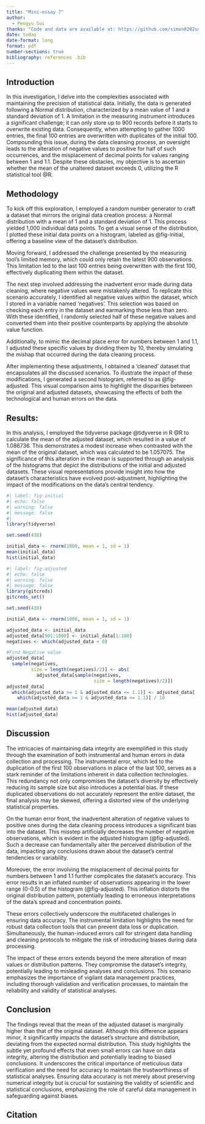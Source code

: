 ```yaml
---
title: "Mini-essay 7"
author: 
  - Pengyu Sui
thanks: "Code and data are available at: https://github.com/simon0202sui/Mini-essay-7.git Acknowledge the review of Victor Chen "
date: today
date-format: long
format: pdf
number-sections: true
bibliography: references .bib
---
```


## Introduction

In this investigation, I delve into the complexities associated with maintaining the precision of statistical data. Initially, the data is generated following a Normal distribution, characterized by a mean value of 1 and a standard deviation of 1. A limitation in the measuring instrument introduces a significant challenge; it can only store up to 900 records before it starts to overwrite existing data. Consequently, when attempting to gather 1000 entries, the final 100 entries are overwritten with duplicates of the initial 100. Compounding this issue, during the data cleansing process, an oversight leads to the alteration of negative values to positive for half of such occurrences, and the misplacement of decimal points for values ranging between 1 and 1.1. Despite these obstacles, my objective is to ascertain whether the mean of the unaltered dataset exceeds 0, utilizing the R statistical tool @R.

## **Methodology**

To kick off this exploration, I employed a random number generator to craft a dataset that mirrors the original data creation process: a Normal distribution with a mean of 1 and a standard deviation of 1. This process yielded 1,000 individual data points. To get a visual sense of the distribution, I plotted these initial data points on a histogram, labeled as @fig-initial, offering a baseline view of the dataset's distribution.

Moving forward, I addressed the challenge presented by the measuring tool's limited memory, which could only retain the latest 900 observations. This limitation led to the last 100 entries being overwritten with the first 100, effectively duplicating them within the dataset.

The next step involved addressing the inadvertent error made during data cleaning, where negative values were mistakenly altered. To replicate this scenario accurately, I identified all negative values within the dataset, which I stored in a variable named 'negatives'. This selection was based on checking each entry in the dataset and earmarking those less than zero. With these identified, I randomly selected half of these negative values and converted them into their positive counterparts by applying the absolute value function.

Additionally, to mimic the decimal place error for numbers between 1 and 1.1, I adjusted these specific values by dividing them by 10, thereby simulating the mishap that occurred during the data cleaning process.

After implementing these adjustments, I obtained a 'cleaned' dataset that encapsulates all the discussed scenarios. To illustrate the impact of these modifications, I generated a second histogram, referred to as @fig-adjusted. This visual comparison aims to highlight the disparities between the original and adjusted datasets, showcasing the effects of both the technological and human errors on the data.

## Results:

In this analysis, I employed the tidyverse package @tidyverse in R @R to calculate the mean of the adjusted dataset, which resulted in a value of 1.086736. This demonstrates a modest increase when contrasted with the mean of the original dataset, which was calculated to be 1.057075. The significance of this alteration in the mean is supported through an analysis of the histograms that depict the distributions of the initial and adjusted datasets. These visual representations provide insight into how the dataset's characteristics have evolved post-adjustment, highlighting the impact of the modifications on the data's central tendency.

```r
#| label: fig-initial
#| echo: false
#| warning: false
#| message: false
#| 
library(tidyverse)

set.seed(438)

initial_data <- rnorm(1000, mean = 1, sd = 1)
mean(initial_data)
hist(initial_data)
```
```r
#| label: fig-adjusted
#| echo: false
#| warning: false
#| message: false
library(gitcreds)
gitcreds_set()

set.seed(438)

initial_data <- rnorm(1000, mean = 1, sd = 1)

adjusted_data <- initial_data
adjusted_data[901:1000] <- initial_data[1:100]
negatives <- which(adjusted_data < 0)

#Find Negative value
adjusted_data[
  sample(negatives,
         size = length(negatives)/2)] <- abs(
           adjusted_data[sample(negatives, 
                                size = length(negatives)/2)])
adjusted_data[
  which(adjusted_data >= 1 & adjusted_data <= 1.1)] <- adjusted_data[
    which(adjusted_data >= 1 & adjusted_data <= 1.1)] / 10

mean(adjusted_data)
hist(adjusted_data)
```
## Discussion
The intricacies of maintaining data integrity are exemplified in this study through the examination of both instrumental and human errors in data collection and processing. The instrumental error, which led to the duplication of the first 100 observations in place of the last 100, serves as a stark reminder of the limitations inherent in data collection technologies. This redundancy not only compromises the dataset's diversity by effectively reducing its sample size but also introduces a potential bias. If these duplicated observations do not accurately represent the entire dataset, the final analysis may be skewed, offering a distorted view of the underlying statistical properties.

On the human error front, the inadvertent alteration of negative values to positive ones during the data cleaning process introduces a significant bias into the dataset. This misstep artificially decreases the number of negative observations, which is evident in the adjusted histogram (@fig-adjusted). Such a decrease can fundamentally alter the perceived distribution of the data, impacting any conclusions drawn about the dataset's central tendencies or variability.

Moreover, the error involving the misplacement of decimal points for numbers between 1 and 1.1 further complicates the dataset's accuracy. This error results in an inflated number of observations appearing in the lower range (0-0.5) of the histogram (@fig-adjusted). This inflation distorts the original distribution pattern, potentially leading to erroneous interpretations of the data's spread and concentration points.

These errors collectively underscore the multifaceted challenges in ensuring data accuracy. The instrumental limitation highlights the need for robust data collection tools that can prevent data loss or duplication. Simultaneously, the human-induced errors call for stringent data handling and cleaning protocols to mitigate the risk of introducing biases during data processing.

The impact of these errors extends beyond the mere alteration of mean values or distribution patterns. They compromise the dataset's integrity, potentially leading to misleading analyses and conclusions. This scenario emphasizes the importance of vigilant data management practices, including thorough validation and verification processes, to maintain the reliability and validity of statistical analyses.

## Conclusion

The findings reveal that the mean of the adjusted dataset is marginally higher than that of the original dataset. Although this difference appears minor, it significantly impacts the dataset's structure and distribution, deviating from the expected normal distribution. This study highlights the subtle yet profound effects that even small errors can have on data integrity, altering the distribution and potentially leading to biased conclusions. It underscores the critical importance of meticulous data verification and the need for accuracy to maintain the trustworthiness of statistical analyses. Ensuring data accuracy is not merely about preserving numerical integrity but is crucial for sustaining the validity of scientific and statistical conclusions, emphasizing the role of careful data management in safeguarding against biases.

## Citation
